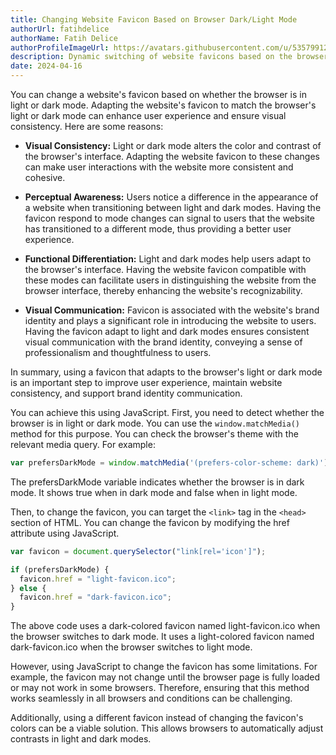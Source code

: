 ```yaml
---
title: Changing Website Favicon Based on Browser Dark/Light Mode
authorUrl: fatihdelice
authorName: Fatih Delice
authorProfileImageUrl: https://avatars.githubusercontent.com/u/53579912?v=4
description: Dynamic switching of website favicons based on the browser's light or dark mode enhances user experience and ensures visual consistency.
date: 2024-04-16
---
```


You can change a website's favicon based on whether the browser is in light or dark mode. Adapting the website's favicon to match the browser's light or dark mode can enhance user experience and ensure visual consistency. Here are some reasons:

- **Visual Consistency:** Light or dark mode alters the color and contrast of the browser's interface. Adapting the website favicon to these changes can make user interactions with the website more consistent and cohesive.

- **Perceptual Awareness:** Users notice a difference in the appearance of a website when transitioning between light and dark modes. Having the favicon respond to mode changes can signal to users that the website has transitioned to a different mode, thus providing a better user experience.

- **Functional Differentiation:** Light and dark modes help users adapt to the browser's interface. Having the website favicon compatible with these modes can facilitate users in distinguishing the website from the browser interface, thereby enhancing the website's recognizability.

- **Visual Communication:** Favicon is associated with the website's brand identity and plays a significant role in introducing the website to users. Having the favicon adapt to light and dark modes ensures consistent visual communication with the brand identity, conveying a sense of professionalism and thoughtfulness to users.

In summary, using a favicon that adapts to the browser's light or dark mode is an important step to improve user experience, maintain website consistency, and support brand identity communication.


You can achieve this using JavaScript. First, you need to detect whether the browser is in light or dark mode. You can use the `window.matchMedia()` method for this purpose. You can check the browser's theme with the relevant media query. For example:

```javascript
var prefersDarkMode = window.matchMedia('(prefers-color-scheme: dark)').matches;
```

The prefersDarkMode variable indicates whether the browser is in dark mode. It shows true when in dark mode and false when in light mode.

Then, to change the favicon, you can target the `<link>` tag in the `<head>` section of HTML. You can change the favicon by modifying the href attribute using JavaScript.

```javascript
var favicon = document.querySelector("link[rel='icon']");

if (prefersDarkMode) {
  favicon.href = "light-favicon.ico";
} else {
  favicon.href = "dark-favicon.ico";
}
```

The above code uses a dark-colored favicon named light-favicon.ico when the browser switches to dark mode. It uses a light-colored favicon named dark-favicon.ico when the browser switches to light mode.

However, using JavaScript to change the favicon has some limitations. For example, the favicon may not change until the browser page is fully loaded or may not work in some browsers. Therefore, ensuring that this method works seamlessly in all browsers and conditions can be challenging.

Additionally, using a different favicon instead of changing the favicon's colors can be a viable solution. This allows browsers to automatically adjust contrasts in light and dark modes.